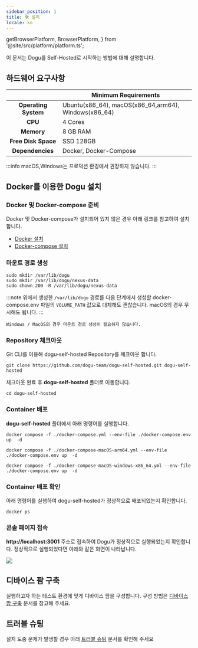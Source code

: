 ```yaml
---
sidebar_position: 1
title: 🛠️ 설치
locale: ko
---
```


  getBrowserPlatform,
  BrowserPlatform,
} from '@site/src/platform/platform.ts';



이 문서는 Dogu를 Self-Hosted로 시작하는 방법에 대해 설명합니다.

## 하드웨어 요구사항

|                          | Minimum Requirements                                 |
| :----------------------: | ---------------------------------------------------- |
| <b>Operating System</b>  | Ubuntu(x86_64), macOS(x86_64,arm64), Windows(x86_64) |
|       <b> CPU </b>       | 4 Cores                                              |
|     <b> Memory </b>      | 8 GB RAM                                             |
| <b> Free Disk Space </b> | SSD 128GB                                            |
|  <b> Dependencies </b>   | Docker, Docker-Compose                               |

:::info
macOS,Windows는 프로덕션 환경에서 권장하지 않습니다.
:::

## Docker를 이용한 Dogu 설치

### Docker 및 Docker-compose 준비

Docker 및 Docker-compose가 설치되어 있지 않은 경우 아래 링크를 참고하여 설치합니다.

- [Docker 설치](https://docs.docker.com/engine/install/)
- [Docker-compose 설치](https://docs.docker.com/compose/install/)

### 마운트 경로 생성

<Tabs groupId="os" defaultValue="linux" queryString>

<TabItem value="linux" label="Linux(x86_64)" default>

```
sudo mkdir /var/lib/dogu
sudo mkdir /var/lib/dogu/nexus-data
sudo chown 200 -R /var/lib/dogu/nexus-data
```

:::note
위에서 생성한 `/var/lib/dogu` 경로를
다음 단계에서 생성할 docker-compose.env 파일의 `VOLUME_PATH` 값으로 대체해도 괜찮습니다.
macOS의 경우 무시해도 됩니다.
:::


</TabItem>

<TabItem value="windows/macOS" label="Windows/macOS">

```
Windows / MacOS의 경우 마운트 경로 생성이 필요하지 않습니다.
```

</TabItem>
</Tabs>

### Repository 체크아웃
Git CLI를 이용해 dogu-self-hosted Repository를 체크아웃 합니다.

```
git clone https://github.com/dogu-team/dogu-self-hosted.git dogu-self-hosted
```

체크아웃 완료 후 **dogu-self-hosted** 폴더로 이동합니다.

```
cd dogu-self-hosted
```

### Container 배포

**dogu-self-hosted** 폴더에서 아래 명령어를 실행합니다.

<Tabs groupId="arch" defaultValue="Linux(x86_64)" queryString>

<TabItem value="Linux(x86_64)" label="Linux(x86_64)" default>

```
docker compose -f ./docker-compose.yml --env-file ./docker-compose.env up  -d
```

</TabItem>

<TabItem value="macOS(arm64)" label="macOS(arm64)">

```
docker compose -f ./docker-compose-macOS-arm64.yml --env-file ./docker-compose.env up  -d
```

</TabItem>
<TabItem value="windows/macOS(x86_64)" label="windows/macOS(x86_64)">

```
docker compose -f ./docker-compose-macOS-windows-x86_64.yml --env-file ./docker-compose.env up  -d
```

</TabItem>
</Tabs>

### Container 배포 확인

아래 명령어를 실행하여 dogu-self-hosted가 정상적으로 배포되었는지 확인합니다.

```
docker ps
```


### 콘솔 페이지 접속

**http://localhost:3001** 주소로 접속하여 Dogu가 정상적으로 실행되었는지 확인합니다. 정상적으로 실행되었다면 아래와 같은 화면이 나타납니다.

<img src="/img/get-started/auth-page.png" />

## 디바이스 팜 구축

실행하고자 하는 테스트 환경에 맞게 디바이스 팜을 구성합니다. 구성 방법은 [디바이스 팜 구축](/get-started/tutorials/device-farm) 문서를 참고해 주세요.

## 트러블 슈팅

설치 도중 문제가 발생할 경우 아래 [트러블 슈팅](/get-started/installation/self-hosted/trouble-shooting) 문서를 확인해 주세요
